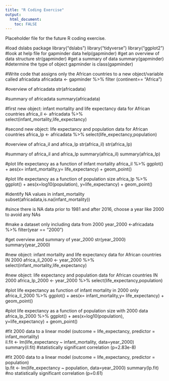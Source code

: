 ```yaml
---
title: "R Coding Exercise"
output:
  html_document:
    toc: FALSE
---
```


Placeholder file for the future R coding exercise.

#load dslabs package
library("dslabs")
library("tidyverse")
library("ggplot2")
#look at help file for gapminder data
help(gapminder)
#get an overview of data structure
str(gapminder)
#get a summary of data
summary(gapminder)
#determine the type of object gapminder is
class(gapminder)

#Write code that assigns only the African countries to a new object/variable called africadata
africadata <- gapminder %>% filter (continent== "Africa")

#overview of africadata 
str(africadata)

#summary of africadata 
summary(africadata)

#first new object: infant mortality and life expectancy data for African countries
africa_il <- 
africadata %>% 
select(infant_mortality,life_expectancy)

#second new object: life expectancy and population data for African countries
africa_lp <- 
africadata %>%
select(life_expectancy,population)

#overview of africa_il and africa_lp 
str(africa_il)
str(africa_lp)

#summary of africa_il and africa_lp 
summary(africa_il)
summary(africa_lp)

#plot life expectancy as a function of infant mortality
africa_il %>%
ggplot() + aes(x= infant_mortality,y= life_expectancy) + geom_point()

#plot life expectancy as a function of population size
africa_lp %>%
ggplot() + aes(x=log10(population), y=life_expectancy) + geom_point() 

#identify NA values in infant_mortality 
subset(africadata,is.na(infant_mortality)) 

#since there is NA data prior to 1981 and after 2016, choose a year like 2000 to avoid any NAs

#make a dataset only including data from 2000 
year_2000 <-africadata %>% filter(year == "2000")

#get overview and summary of year_2000 
str(year_2000)
summary(year_2000)

#new object: infant mortality and life expectancy data for African countries IN 2000
africa_il_2000 <- 
year_2000 %>% 
select(infant_mortality,life_expectancy)

#new object: life expectancy and population data for African countries IN 2000
africa_lp_2000 <- 
year_2000 %>%
select(life_expectancy,population)

#plot life expectancy as function of infant mortality in 2000 only
africa_il_2000 %>% 
ggplot() + aes(x= infant_mortality,y= life_expectancy) + geom_point()

#plot life expectancy as a function of population size with 2000 data
africa_lp_2000 %>%
ggplot() + aes(x=log10(population), y=life_expectancy) + geom_point() 

#fit 2000 data to a linear model (outcome = life_expectancy, predictor = infant_mortality)  
il.fit <- lm(life_expectancy ~ infant_mortality, data=year_2000)
summary(il.fit) 
#statistically significant correlation (p=2.83e-8)

#fit 2000 data to a linear model (outcome = life_expectancy, predictor = population)  
lp.fit <- lm(life_expectancy ~ population, data=year_2000)
summary(lp.fit) 
#no statistically significant correlation (p=0.61)


